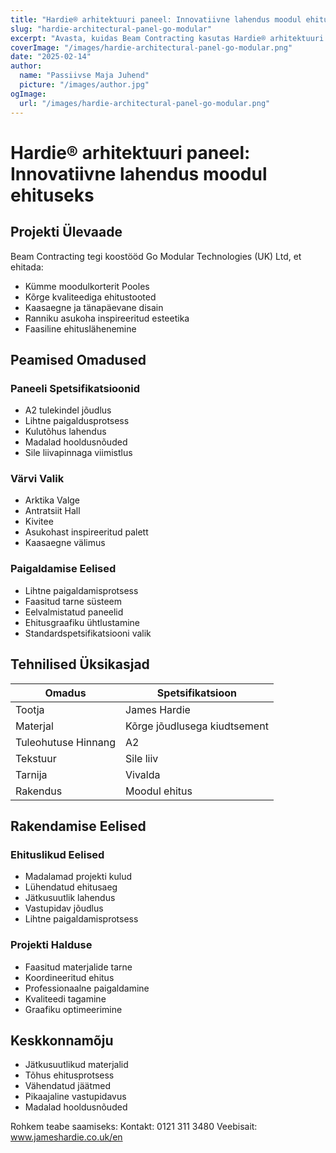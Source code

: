```yaml
---
title: "Hardie® arhitektuuri paneel: Innovatiivne lahendus moodul ehituseks"
slug: "hardie-architectural-panel-go-modular"
excerpt: "Avasta, kuidas Beam Contracting kasutas Hardie® arhitektuuri paneeli oma innovatiivse moodulkorterite projekti jaoks Pooles, pakkudes tuleohutuse ja jätkusuutlikkuse eeliseid."
coverImage: "/images/hardie-architectural-panel-go-modular.png"
date: "2025-02-14"
author:
  name: "Passiivse Maja Juhend"
  picture: "/images/author.jpg"
ogImage:
  url: "/images/hardie-architectural-panel-go-modular.png"
---
```


# Hardie® arhitektuuri paneel: Innovatiivne lahendus moodul ehituseks

## Projekti Ülevaade

Beam Contracting tegi koostööd Go Modular Technologies (UK) Ltd, et ehitada:

- Kümme moodulkorterit Pooles
- Kõrge kvaliteediga ehitustooted
- Kaasaegne ja tänapäevane disain
- Ranniku asukoha inspireeritud esteetika
- Faasiline ehituslähenemine

## Peamised Omadused

### Paneeli Spetsifikatsioonid
- A2 tulekindel jõudlus
- Lihtne paigaldusprotsess
- Kulutõhus lahendus
- Madalad hooldusnõuded
- Sile liivapinnaga viimistlus

### Värvi Valik
- Arktika Valge
- Antratsiit Hall
- Kivitee
- Asukohast inspireeritud palett
- Kaasaegne välimus

### Paigaldamise Eelised
- Lihtne paigaldamisprotsess
- Faasitud tarne süsteem
- Eelvalmistatud paneelid
- Ehitusgraafiku ühtlustamine
- Standardspetsifikatsiooni valik

## Tehnilised Üksikasjad

| Omadus | Spetsifikatsioon |
|--------|------------------|
| Tootja | James Hardie     |
| Materjal | Kõrge jõudlusega kiudtsement |
| Tuleohutuse Hinnang | A2 |
| Tekstuur | Sile liiv |
| Tarnija | Vivalda |
| Rakendus | Moodul ehitus |

## Rakendamise Eelised

### Ehituslikud Eelised
- Madalamad projekti kulud
- Lühendatud ehitusaeg
- Jätkusuutlik lahendus
- Vastupidav jõudlus
- Lihtne paigaldamisprotsess

### Projekti Halduse
- Faasitud materjalide tarne
- Koordineeritud ehitus
- Professionaalne paigaldamine
- Kvaliteedi tagamine
- Graafiku optimeerimine

## Keskkonnamõju

- Jätkusuutlikud materjalid
- Tõhus ehitusprotsess
- Vähendatud jäätmed
- Pikaajaline vastupidavus
- Madalad hooldusnõuded

Rohkem teabe saamiseks:
Kontakt: 0121 311 3480
Veebisait: www.jameshardie.co.uk/en